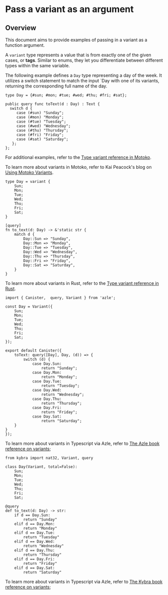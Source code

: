 # Pass a variant as an argument

## Overview 

This document aims to provide examples of passing in a variant as a function argument.

A `variant` type represents a value that is from exactly one of the given cases, or **tags**. Similar to enums, they let you differentiate between different types within the same variable.

The following example defines a `Day` type representing a day of the week. It utilizes a switch statement to match the input `Day with one of its variants, returning the corresponding full name of the day.

<Tabs groupId="language">
<TabItem value="motoko" label="Motoko" default>

```
type Day = {#sun; #mon; #tue; #wed; #thu; #fri; #sat};

public query func toText(d : Day) : Text {
  switch d {
     case (#sun) "Sunday";
     case (#mon) "Monday";
     case (#tue) "Tuesday";
     case (#wed) "Wednesday";
     case (#thu) "Thursday";
     case (#fri) "Friday";
     case (#sat) "Saturday";
   };
};
```
For additional examples, refer to the [Type variant reference in Motoko](https://internetcomputer.org/docs/current/motoko/main/overview/#variants).

To learn more about variants in Motoko, refer to Kai Peacock's blog on [Using Motoko Variants](https://kyle-peacock.com/blog/motoko/using-variants/#:~:text=Motoko%20variants%20are%20a%20cool,storing%2C%20similar%20to%20an%20enum.). 

</TabItem>

<TabItem value="rust" label="Rust" default>

```
type Day = variant {
    Sun;
    Mon;
    Tue;
    Wed;
    Thu;
    Fri;
    Sat;
}

[query]
fn to_text(d: Day) -> &'static str {
    match d {
        Day::Sun => "Sunday",
        Day::Mon => "Monday",
        Day::Tue => "Tuesday",
        Day::Wed => "Wednesday",
        Day::Thu => "Thursday",
        Day::Fri => "Friday",
        Day::Sat => "Saturday",
    }
}
```
To learn more about variants in Rust, refer to the [Type variant reference in Rust](../../references/candid-ref.md#type-variant--n--t--).

</TabItem>

<TabItem value="typescript" label="Typescript" default>

```
import { Canister,  query, Variant } from 'azle';

const Day = Variant({
    Sun;
    Mon;
    Tue;
    Wed;
    Thu;
    Fri;
    Sat;
});

export default Canister({
    toText: query([Day], Day, (d)) => {
        switch (d) {
            case Day.Sun:
                return "Sunday";
            case Day.Mon:
                return "Monday";
            case Day.Tue:
                return "Tuesday";
            case Day.Wed:
                return "Wednesday";
            case Day.Thu:
                return "Thursday";
            case Day.Fri:
                return "Friday";
            case Day.Sat:
                return "Saturday";
    }
}
});
```
To learn more about variants in Typescript via Azle, refer to [The Azle book reference on variants](https://demergent-labs.github.io/azle/reference/candid/variant.html?highlight=variant#variant);

</TabItem>

<TabItem value="python" label="Python" default>

```
from kybra import nat32, Variant, query

class Day(Variant, total=False):
    Sun;
    Mon;
    Tue;
    Wed;
    Thu;
    Fri;
    Sat;

@query
def to_text(d: Day) -> str:
    if d == Day.Sun:
        return "Sunday"
    elif d == Day.Mon:
        return "Monday"
    elif d == Day.Tue:
        return "Tuesday"
    elif d == Day.Wed:
        return "Wednesday"
    elif d == Day.Thu:
        return "Thursday"
    elif d == Day.Fri:
        return "Friday"
    elif d == Day.Sat:
        return "Saturday"
```
To learn more about variants in Typescript via Azle, refer to [The Kybra book reference on variants](https://demergent-labs.github.io/kybra/reference/candid/variant.html);

</TabItem>
</Tabs>